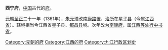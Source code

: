 '''西宁府'''，[[中国|中国]]古代的[[府_(行政区划)|府]]。

[[元朝|元朝]][[至正|至正]]二十一年（1361年），[[朱元璋|朱元璋]]改[[南康路|南康路]]置，[[治所|治所]]在[[星子县|星子县]]（今属[[江西省|江西省]]）。辖境相当今江西省星子县、[[都昌县|都昌县]]境。次年改为[[南康府|南康府]]，属[[江西等处行中书省|江西等处行中书省]]。

{{江西行政区划小作品}}
{{DEFAULTSORT:X}}
[[Category:元朝的府|Category:元朝的府]]
[[Category:江西的府|Category:江西的府]]
[[Category:九江行政区划史|Category:九江行政区划史]]